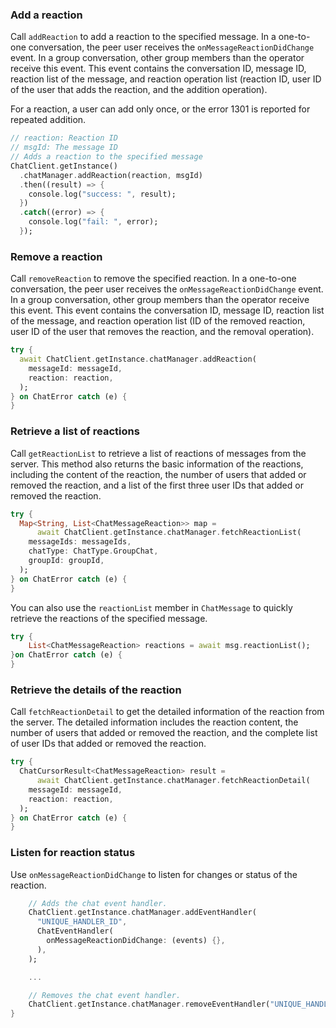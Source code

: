 <PlatformWrapper platform="flutter">

### Add a reaction

Call `addReaction` to add a reaction to the specified message. In a one-to-one conversation, the peer user receives the `onMessageReactionDidChange` event. In a group conversation, other group members than the operator receive this event. This event contains the conversation ID, message ID, reaction list of the message, and reaction operation list (reaction ID, user ID of the user that adds the reaction, and the addition operation).

For a reaction, a user can add only once, or the error 1301 is reported for repeated addition.

```dart
// reaction: Reaction ID
// msgId: The message ID
// Adds a reaction to the specified message
ChatClient.getInstance()
  .chatManager.addReaction(reaction, msgId)
  .then((result) => {
    console.log("success: ", result);
  })
  .catch((error) => {
    console.log("fail: ", error);
  });
```

### Remove a reaction

Call `removeReaction` to remove the specified reaction. In a one-to-one conversation, the peer user receives the `onMessageReactionDidChange` event. In a group conversation, other group members than the operator receive this event. This event contains the conversation ID, message ID, reaction list of the message, and reaction operation list (ID of the removed reaction, user ID of the user that removes the reaction, and the removal operation).

```dart
try {
  await ChatClient.getInstance.chatManager.addReaction(
    messageId: messageId,
    reaction: reaction,
  );
} on ChatError catch (e) {
}
```

### Retrieve a list of reactions

Call `getReactionList` to retrieve a list of reactions of messages from the server. This method also returns the basic information of the reactions, including the content of the reaction, the number of users that added or removed the reaction, and a list of the first three user IDs that added or removed the reaction.

```dart
try {
  Map<String, List<ChatMessageReaction>> map =
      await ChatClient.getInstance.chatManager.fetchReactionList(
    messageIds: messageIds,
    chatType: ChatType.GroupChat,
    groupId: groupId,
  );
} on ChatError catch (e) {
}
```

You can also use the `reactionList` member in `ChatMessage` to quickly retrieve the reactions of the specified message.

```dart
try {
    List<ChatMessageReaction> reactions = await msg.reactionList();
}on ChatError catch (e) {
}
```

### Retrieve the details of the reaction

Call `fetchReactionDetail` to get the detailed information of the reaction from the server. The detailed information includes the reaction content, the number of users that added or removed the reaction, and the complete list of user IDs that added or removed the reaction.

```dart
try {
  ChatCursorResult<ChatMessageReaction> result =
      await ChatClient.getInstance.chatManager.fetchReactionDetail(
    messageId: messageId,
    reaction: reaction,
  );
} on ChatError catch (e) {
}
```


### Listen for reaction status

Use `onMessageReactionDidChange` to listen for changes or status of the reaction.

```dart
    // Adds the chat event handler.
    ChatClient.getInstance.chatManager.addEventHandler(
      "UNIQUE_HANDLER_ID",
      ChatEventHandler(
        onMessageReactionDidChange: (events) {},
      ),
    );

    ...

    // Removes the chat event handler.
    ChatClient.getInstance.chatManager.removeEventHandler("UNIQUE_HANDLER_ID");
}
```

</PlatformWrapper>